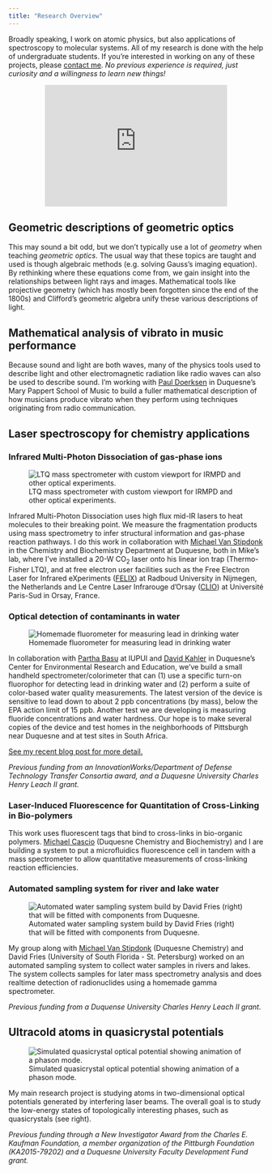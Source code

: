 ```yaml
---
title: "Research Overview"
---
```



Broadly speaking, I work on atomic physics, but also applications of spectroscopy to molecular systems.  All of my research is done with the help of undergraduate students.  If you're interested in working on any of these projects, please [contact me](/about.html).  *No previous experience is required, just curiosity and a willingness to learn new things!*

<center>
<iframe width="360" height="240" src="https://www.youtube.com/embed/vUE_Bs3hgbg" frameborder="0" allow="encrypted-media; picture-in-picture" allowfullscreen></iframe>
</center>

## Geometric descriptions of geometric optics
This may sound a bit odd, but we don't typically use a lot of *geometry* when teaching *geometric optics*.  The usual way that these topics are taught and used is though algebraic methods (e.g. solving Gauss's imaging equation).  By rethinking where these equations come from, we gain insight into the relationships between light rays and images.  Mathematical tools like projective geometry (which has mostly been forgotten since the end of the 1800s) and Clifford's geometric algebra unify these various descriptions of light.

## Mathematical analysis of vibrato in music performance
Because sound and light are both waves, many of the physics tools used to describe light and other electromagnetic radiation like radio waves can also be used to describe sound.  I'm working with [Paul Doerksen](https://www.duq.edu/faculty-and-staff/paul-doerksen.php) in Duquesne's Mary Pappert School of Music to build a fuller mathematical description of how musicians produce vibrato when they perform using techniques originating from radio communication.

## Laser spectroscopy for chemistry applications
### Infrared Multi-Photon Dissociation of gas-phase ions
![LTQ mass spectrometer with custom viewport for IRMPD and other optical experiments.](./assets/photos/LTQ-CO2.jpg){fig-alt="LTQ with CO2 laser addition"}

Infrared Multi-Photon Dissociation uses high flux mid-IR lasers to heat molecules to their breaking point.
We measure the fragmentation products using mass spectrometry to infer structural information and gas-phase reaction pathways.
I do this work in collaboration with [Michael Van Stipdonk](https://www.duq.edu/faculty-and-staff/michael-van-stipdonk.php) in the Chemistry and Biochemistry Department at Duquesne,
both in Mike's lab, where I've installed a 20-W CO<sub>2</sub> laser onto his linear ion trap (Thermo-Fisher LTQ),
and at free electron user facilities such as the Free Electron Laser for Infrared eXperiments ([FELIX](http://www.ru.nl/felix/)) at Radboud University in Nijmegen, the Netherlands and Le Centre Laser Infrarouge d'Orsay ([CLIO](http://old.clio.lcp.u-psud.fr/clio_eng/clio_eng.htm)) at Université Paris-Sud in Orsay, France.

### Optical detection of contaminants in water
![Homemade fluorometer for measuring lead in drinking water](./assets/photos/LG4-photo.png)

In collaboration with [Partha Basu](http://science.iupui.edu/people-directory/people/basu-partha.html) at IUPUI and [David Kahler](https://davidmkahler.blogspot.com/) in Duquesne's Center for Environmental Research and Education, we've build a small handheld spectrometer/colorimeter that can (1) use a specific turn-on fluorophor for detecting lead in drinking water and (2) perform a suite of color-based water quality measurements.  The latest version of the device is sensitive to lead down to about 2 ppb concentrations (by mass), below the EPA action limit of 15 ppb.  Another test we are developing is measuring fluoride concentrations and water hardness.  Our hope is to make several copies of the device and test homes in the neighborhoods of Pittsburgh near Duquesne and at test sites in South Africa.

[See my recent blog post for more detail.](/posts/2018-03-08-lead-background.html)

*Previous funding from an InnovationWorks/Department of Defense Technology Transfer Consortia award, and a Duquesne University Charles Henry Leach II grant.*

### Laser-Induced Fluorescence for Quantitation of Cross-Linking in Bio-polymers
This work uses fluorescent tags that bind to cross-links in bio-organic polymers.  [Michael Cascio](https://www.duq.edu/faculty-and-staff/michael-cascio.php) (Duquesne Chemistry and Biochemistry) and I are building a system to put a microfluidics fluorescence cell in tandem with a mass spectrometer to allow quantitative measurements of cross-linking reaction efficiencies.

### Automated sampling system for river and lake water
![Automated water sampling system build by David Fries (right) that will be fitted with components from Duquesne.](./assets/photos/H2O-sampler.jpg)

My group along with [Michael Van Stipdonk](https://www.duq.edu/faculty-and-staff/michael-van-stipdonk.php) (Duquesne Chemistry) and David Fries (University of South Florida - St. Petersburg) worked on an automated sampling system to collect water samples in rivers and lakes.  The system collects samples for later mass spectrometry analysis and does realtime detection of radionuclides using a homemade gamma spectrometer.

*Previous funding from a Duquense University Charles Henry Leach II grant.*

## Ultracold atoms in quasicrystal potentials
![Simulated quasicrystal optical potential showing animation of a phason mode.](./assets/figs/qx-atoms-zoom-sm.png)

My main research project is studying atoms in two-dimensional optical potentials generated by interfering laser beams.  The overall goal is to study the low-energy states of topologically interesting phases, such as quasicrystals (see right).

*Previous funding through a New Investigator Award from the Charles E. Kaufman Foundation, a member organization of the Pittburgh Foundation (KA2015-79202) and a Duquesne University Faculty Development Fund grant.*

